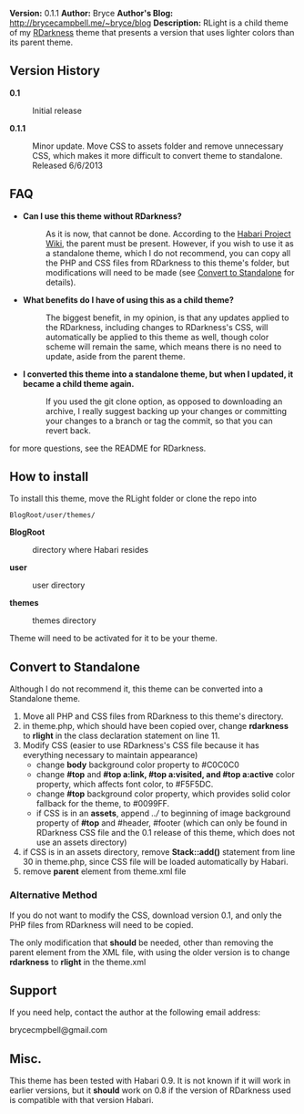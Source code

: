 '''Version:''' 0.1.1
'''Author:''' Bryce
'''Author&#39;s Blog:''' http://brycecampbell.me/~bryce/blog
'''Description:''' RLight is a child theme of my [https://github.com/bryceac/RDarkness RDarkness] theme that presents a version that uses lighter colors than its parent theme.

==Version History==

<dl>
<dt style="font-weight:bold">0.1</dt><dd>Initial release</dd>
<dt style="font-weight:bold">0.1.1</dt><dd>Minor update. Move CSS to assets folder and remove unnecessary CSS, which makes it more difficult to convert theme to standalone. Released 6/6/2013</dd>
</dl>

==FAQ==

<ul>
<li>
<dl>
<dt style="font-weight:bold">Can I use this theme without RDarkness?</dt><dd>As it is now, that cannot be done. According to the [http://wiki.habariproject.org/en/Parent_and_Child_Themes Habari Project Wiki], the parent must be present. However, if you wish to use it as a standalone theme, which I do not recommend, you can copy all the PHP and CSS files from RDarkness to this theme's folder, but modifications will need to be made (see [[#Convert_to_Standalone | Convert to Standalone]] for details).</dd>
</dl>
</li>
<li>
<dl>
<dt style="font-weight:bold">What benefits do I have of using this as a child theme?</dt>
<dd>The biggest benefit, in my opinion, is that any updates applied to the RDarkness, including changes to RDarkness's CSS, will automatically be applied to this theme as well, though color scheme will remain the same, which means there is no need to update, aside from the parent theme.</dd>
</dl>
</li>
<li>
<dl>
<dt style="font-weight:bold">I converted this theme into a standalone theme, but when I updated, it became a child theme again.</dt><dd>If you used the git clone option, as opposed to downloading an archive, I really suggest backing up your changes or committing your changes to a branch or tag the commit, so that you can revert back.</dd>
</dl>
</li>
</ul>

for more questions, see the README for RDarkness.

== How to install ==

To install this theme, move the RLight folder or clone the repo into

<pre>
BlogRoot/user/themes/
</pre>

<dl>
<dt style="font-weight:bold">BlogRoot</dt><dd>directory where Habari resides</dd>
<dt style="font-weight:bold">user</dt><dd>user directory</dd>
<dt style="font-weight:bold">themes</dt><dd>themes directory</dd>
</dl>

Theme will need to be activated for it to be your theme.

==Convert to Standalone==

Although I do not recommend it, this theme can be converted into a Standalone theme.

<ol>
<li>Move all PHP and CSS files from RDarkness to this theme's directory.</li>
<li>in theme.php, which should have been copied over, change <strong>rdarkness</strong> to <strong>rlight</strong> in the class declaration statement on line 11.</li>
<li>Modify CSS (easier to use RDarkness's CSS file because it has everything necessary to maintain appearance)
<ul>
<li>change <strong>body</strong> background color property to #C0C0C0</li>
<li>change <strong>#top</strong> and <strong>#top a:link, #top a:visited, and #top a:active</strong> color property, which affects font color, to #F5F5DC.</li>
<li>change <strong>#top</strong> background color property, which provides solid color fallback for the theme, to #0099FF.</li>
<li>if CSS is in an <strong>assets</strong>, append <em>../</em> to beginning of image background property of <strong>#top</strong> and #header, #footer (which can only be found in RDarkness CSS file and the 0.1 release of this theme, which does not use an assets directory)</li>
</ul>
</li>
<li>if CSS is in an assets directory, remove <strong>Stack::add()</strong> statement from line 30 in theme.php, since CSS file will be loaded automatically by Habari.</li>
<li>remove <strong>parent</strong> element from theme.xml file</li>
</ol>

===Alternative Method===

If you do not want to modify the CSS, download version 0.1, and only the PHP files from RDarkness will need to be copied.

The only modification that <strong>should</strong> be needed, other than removing the parent element from the XML file, with using the older version is to change <strong>rdarkness</strong> to <strong>rlight</strong> in the theme.xml

==Support==

If you need help, contact the author at the following email address:

brycecmpbell@gmail.com

==Misc.==

This theme has been tested with Habari 0.9. It is not known if it will work in earlier versions, but it <strong>should</strong> work on 0.8 if the version of RDarkness used is compatible with that version Habari.
